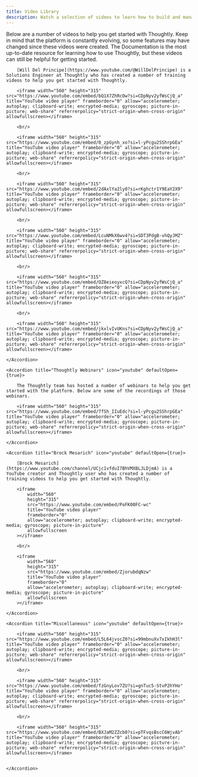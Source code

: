 ```yaml
---
title: Video Library
description: Watch a selection of videos to learn how to build and manage your Voice Agents
---
```


Below are a number of videos to help you get started with Thoughtly. Keep in mind that the platform is constantly evolving, so some features may have changed since these videos were created. The Documentation is the most up-to-date resource for learning how to use Thoughtly, but these videos can still be helpful for getting started.

<AccordionGroup>
	<Accordion title="Will Del Principe" icon="youtube" defaultOpen={true}>
	
		[Will Del Principe](https://www.youtube.com/@WillDelPrincipe) is a Solutions Engineer at Thoughtly who has created a number of training videos to help you get started with Thoughtly.

		<iframe width="560" height="315" src="https://www.youtube.com/embed/bQ1X7ZhRcOw?si=CDpNyv2yfWsCjQ_a" title="YouTube video player" frameborder="0" allow="accelerometer; autoplay; clipboard-write; encrypted-media; gyroscope; picture-in-picture; web-share" referrerpolicy="strict-origin-when-cross-origin" allowfullscreen></iframe>

		<br/>

		<iframe width="560" height="315" src="https://www.youtube.com/embed/0_zpGynh_xo?si=l-yPcgu2SShrpGEa" title="YouTube video player" frameborder="0" allow="accelerometer; autoplay; clipboard-write; encrypted-media; gyroscope; picture-in-picture; web-share" referrerpolicy="strict-origin-when-cross-origin" allowfullscreen></iframe>

		<br/>

		<iframe width="560" height="315" src="https://www.youtube.com/embed/2dAxlYa2ly0?si=rKghctr1Y9EaY2X9" title="YouTube video player" frameborder="0" allow="accelerometer; autoplay; clipboard-write; encrypted-media; gyroscope; picture-in-picture; web-share" referrerpolicy="strict-origin-when-cross-origin" allowfullscreen></iframe>

		<br/>

		<iframe width="560" height="315" src="https://www.youtube.com/embed/LcuNMkX6wv4?si=SDT3PdgB-vhQyJMZ" title="YouTube video player" frameborder="0" allow="accelerometer; autoplay; clipboard-write; encrypted-media; gyroscope; picture-in-picture; web-share" referrerpolicy="strict-origin-when-cross-origin" allowfullscreen></iframe>

		<br/>

		<iframe width="560" height="315" src="https://www.youtube.com/embed/OZ8eieoyxcQ?si=CDpNyv2yfWsCjQ_a" title="YouTube video player" frameborder="0" allow="accelerometer; autoplay; clipboard-write; encrypted-media; gyroscope; picture-in-picture; web-share" referrerpolicy="strict-origin-when-cross-origin" allowfullscreen></iframe>

		<br/>

		<iframe width="560" height="315" src="https://www.youtube.com/embed/jkxlvIvUKns?si=CDpNyv2yfWsCjQ_a" title="YouTube video player" frameborder="0" allow="accelerometer; autoplay; clipboard-write; encrypted-media; gyroscope; picture-in-picture; web-share" referrerpolicy="strict-origin-when-cross-origin" allowfullscreen></iframe>

	</Accordion>

	<Accordion title="Thoughtly Webinars" icon="youtube" defaultOpen={true}>

		The Thoughtly team has hosted a number of webinars to help you get started with the platform. Below are some of the recordings of those webinars.

		<iframe width="560" height="315" src="https://www.youtube.com/embed/7fSh_IIuEdc?si=l-yPcgu2SShrpGEa" title="YouTube video player" frameborder="0" allow="accelerometer; autoplay; clipboard-write; encrypted-media; gyroscope; picture-in-picture; web-share" referrerpolicy="strict-origin-when-cross-origin" allowfullscreen></iframe>

	</Accordion>

	<Accordion title="Brock Mesarich" icon="youtube" defaultOpen={true}>
	
		[Brock Mesarich](https://www.youtube.com/channel/UCjc1vfduI7BhVMXBLJLDjmA) is a YouTube creator and Thoughtly user who has created a number of training videos to help you get started with Thoughtly.

		<iframe
			width="560"
			height="315"
			src="https://www.youtube.com/embed/PoFK00FC-wc"
			title="YouTube video player"
			frameborder="0"
			allow="accelerometer; autoplay; clipboard-write; encrypted-media; gyroscope; picture-in-picture"
			allowfullscreen
		></iframe>

		<br/>

		<iframe
			width="560"
			height="315"
			src="https://www.youtube.com/embed/ZjorubdqNzw"
			title="YouTube video player"
			frameborder="0"
			allow="accelerometer; autoplay; clipboard-write; encrypted-media; gyroscope; picture-in-picture"
			allowfullscreen
		></iframe>

	</Accordion>

	<Accordion title="Miscellaneous" icon="youtube" defaultOpen={true}>

		<iframe width="560" height="315" src="https://www.youtube.com/embed/L5L64jvscZ0?si=99mbnuXv7xIkhH3l" title="YouTube video player" frameborder="0" allow="accelerometer; autoplay; clipboard-write; encrypted-media; gyroscope; picture-in-picture; web-share" referrerpolicy="strict-origin-when-cross-origin" allowfullscreen></iframe>

		<br/>

		<iframe width="560" height="315" src="https://www.youtube.com/embed/fzGnyLov7ZU?si=gnTuc5-StvP2hYHo" title="YouTube video player" frameborder="0" allow="accelerometer; autoplay; clipboard-write; encrypted-media; gyroscope; picture-in-picture; web-share" referrerpolicy="strict-origin-when-cross-origin" allowfullscreen></iframe>

		<br/>

		<iframe width="560" height="315" src="https://www.youtube.com/embed/BXJaM2ZZcb0?si=pTFvqsBscC6WjvAb" title="YouTube video player" frameborder="0" allow="accelerometer; autoplay; clipboard-write; encrypted-media; gyroscope; picture-in-picture; web-share" referrerpolicy="strict-origin-when-cross-origin" allowfullscreen></iframe>


	</Accordion>
</AccordionGroup>
